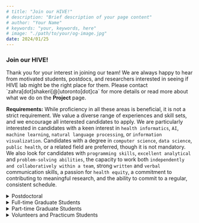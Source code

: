 ```yaml
---
# title: "Join our HIVE!"
# description: "Brief description of your page content"
# author: "Your Name"
# keywords: "your, keywords, here"
# image: "./path/to/your/og-image.jpg"
date: 2024/01/25
---
```

<h3 className="text-gray-800 text-3xl font-semibold sm:text-4xl">
            Join our HIVE!
          </h3>
Thank you for your interest in joining our team! We are always happy to hear from motivated students, postdocs, and researchers interested in seeing if HIVE lab might be the right place for them. Please contact `zahra[dot]shakeri[@]utoronto[dot]ca` for more details or read more about what we do on the <b>Project</b> page.


<b>Requirements:</b> While proficiency in all these areas is beneficial, it is not a strict requirement. We value a diverse range of experiences and skill sets, and we encourage all interested candidates to apply. We are particularly interested in candidates with a keen interest in `health informatics`, `AI`, `machine learning`, `natural language processing`, or `information visualization`. Candidates with a degree in `computer science`, `data science`, `public health`, or a related field are preferred, though it is not mandatory. We also look for candidates with `programming skills`, `excellent analytical` and `problem-solving abilities`, the capacity to work both `independently and collaboratively within a team`, strong `written` and `verbal` communication skills, a passion for `health equity`, a commitment to contributing to meaningful research, and the ability to commit to a regular, consistent schedule.




<details className="border border-gray-300 rounded-lg mt-4 p-4">
  <summary><span className="font-bold text-[#243751]">Postdoctoral</span></summary>

If you are interested in pursuing a postdoctoral position with our lab and meet the general requirements, we will need to collaborate on securing funding through postdoctoral scholarships, unless a funded position is announced through a special hiring call. In the absence of such a call, please consider planning for available funding opportunities. If your application is successful, we would be delighted to welcome you to our team. Ensure you are aware of both internal and external deadlines for each opportunity and communicate your plans with me at least three months prior to the deadline.

- [Banting Postdoctoral Fellowships Program](https://www.sgs.utoronto.ca/awards/banting-postdoctoral-fellowships-program/)
- [Provost's Postdoctoral Fellowship Program​](https://www.sgs.utoronto.ca/awards/provosts-postdoctoral-fellowship-program/)
- [Schmidt Science Fellows Award](https://www.sgs.utoronto.ca/awards/schmidt-science-fellows-award/)
- [Data Sciences Institute Postdoctoral Fellowship](https://datasciences.utoronto.ca/postdoctoral-fellowship/)
- [Vector Institute Postdoctoral Scholarship](https://vectorinstitute.ai/programs/vector-postdoctoral-fellows/)
- [China Scholarship Council](https://www.sgs.utoronto.ca/awards/schmidt-science-fellows-award/) 
</details>

<details className="border border-gray-300 rounded-lg mt-4 p-4">
  <summary><span className="font-bold text-[#243751]">Full-time Graduate Students</span></summary>

## Full-time Graduate Students: Fall 2026 Intake

**HIVE Lab is now accepting applications for one fully funded PhD position and one competitive MSc position starting in Fall 2026.**  
We are a collaborative team working at the intersection of health informatics, artificial intelligence, and data visualization, dedicated to precision public health and health equity.

### What We Look For
- **Proven research experience** shown through publications, conference papers, or substantial projects  
- **Exceptional academic writing skills** and the ability to explain complex ideas clearly  
- **Strong discipline and time-management** to meet project milestones and publication deadlines  
- **Interest in grant writing** or experience preparing funding proposals  
- **Technical depth** in at least one of the following: machine learning, natural language processing, data science, or information visualization  
- Ability to work **independently and as part of an interdisciplinary team**  
- Genuine **enthusiasm for improving public and population health** through data-driven methods  

### Why Join HIVE Lab
- Work on high-impact projects that influence health policy and patient outcomes  
- Access to rich datasets, cutting-edge computational resources, and dedicated mentorship  
- Opportunities to co-author peer-reviewed papers, present at major conferences, and lead grant submissions  
- A supportive environment that values diverse perspectives and encourages professional growth  

### How to Apply
1. **CV and unofficial transcripts**    
2. **Writing sample** (published paper, thesis chapter, or technical report)    

Email your application as a single PDF to **zahra[dot]shakeri[at]utoronto[dot]ca** with the subject line  
**“Fall 2026 Graduate Application–[Your Name]”.**

We look forward to connecting with you and learning more about your interests in the future. Thank you for considering us in your academic journey!

  
{/* Thank you for your interest in HIVE Lab. Please note that we are not accepting applications for new MSc or PhD students for Fall 2025. However, we encourage you to stay updated as we may introduce new graduate positions for Fall 2026. We look forward to connecting with you and learning more about your interests in the future. Thank you for considering us in your academic journey! */}

</details>


<details className="border border-gray-300 rounded-lg mt-4 p-4">
  <summary><span className="font-bold text-[#243751]">Part-time Graduate Students</span></summary>

For part-time candidates, we are exclusively accepting applications for our self-funded MSc programs. We welcome applicants from diverse backgrounds, including clinical, epidemiology, and computer science, who are interested in applying novel data science techniques in their fields. `Positions for part-time MSc students are available for Fall 2025`.
</details>


<details className="border border-gray-300 rounded-lg mt-4 p-4">
  <summary><span className="font-bold text-[#243751]"> Volunteers and Practicum Students </span></summary>

Thank you for your interest in our Winter 2025 positions. At this time, we do not have any openings for the winter term. However, we encourage those interested in volunteer Research Assistant or internship opportunities to consider applying for the Spring 2025 term. Please feel free to reach out after mid-April. Thank you again for your interest, and we hope to potentially collaborate in the future.
</details>
